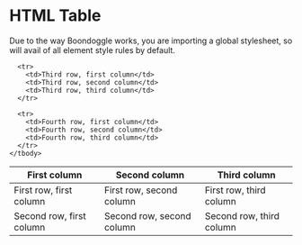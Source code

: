 
<Meta title="HTML Elements/HTML Table" />

# HTML Table

Due to the way Boondoggle works, you are importing a global stylesheet, so will
avail of all element style rules by default.

<Canvas>
  <table>
    <thead>
      <tr>
        <th>First column</th>
        <th>Second column</th>
        <th>Third column</th>
      </tr>
    </thead>
    <tbody>
      <tr>
        <td>First row, first column</td>
        <td>First row, second column</td>
        <td>First row, third column</td>
      </tr>
      <tr>
        <td>Second row, first column</td>
        <td>Second row, second column</td>
        <td>Second row, third column</td>
      </tr>

      <tr>
        <td>Third row, first column</td>
        <td>Third row, second column</td>
        <td>Third row, third column</td>
      </tr>

      <tr>
        <td>Fourth row, first column</td>
        <td>Fourth row, second column</td>
        <td>Fourth row, third column</td>
      </tr>
    </tbody>

  </table>
</Canvas>
